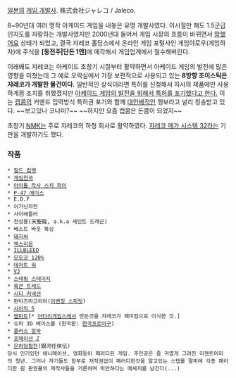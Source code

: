[[일본]]의 [[게임 개발사]]. 株式会社ジャレコ / Jaleco.

8~90년대 여러 명작 아케이드 게임을 내놓은 유명 개발사였다. 이시절만 해도 1.5군급 인지도를 자랑하는 개발사였지만 2000년대 들어서 게임 시장의 흐름이 바뀌면서 [[망했어요]] 상태가 되었고, 결국 쟈레코 홀딩스에서 온라인 게임 포털사인 게임야로우(게임하자)에 주식을 '''[동전주|단돈 1엔]'''에 매각해서 게임업계에서 철수해버린다.

이래봬도 쟈레코는 아케이드 초창기 시절부터 활약하면서 아케이드 게임의 발전에 많은 영향을 미쳤는데 그 예로 오락실에서 가장 보편적으로 사용되고 있는 '''8방향 조이스틱은 쟈레코가 개발한 물건이다.''' 일반적인 상식이라면 특허를 신청해서 자사의 제품에만 사용하게끔 조치를 취했겠지만 [[대승적 차원|아케이드 게임의 발전을 위해서 특허를 포기했다고 한다.]] 이는 [[캡콤]]의 커맨드 입력방식 특허권 포기와 함께 [[대인배]]적인 행보라고 널리 칭송받고 있다. ~~보고있나 코나미?~~ ~~하지만 요즘 캡콤은 돈콤이 되었지~~

초창기 [[NMK]]는 주로 쟈레코의 하청 회사로 활약하였다.
[[쟈레코 메가 시스템 32]]라는 기판을 개발하기도 했다.

=== 작품 ===
 * [[필드 컴뱃]]
 * [[게임천국#s-2|게임천국]]
 * [[아이돌 작사 스치 파이]]
 * [[P-47 에이스]]
 * E.D.F 
 * 이가닌자전 
 * 사이배틀러  
 * 천성룡(天聖龍, a.k.a 세인트 드래곤)
 * 베스트 바웃 복싱
 * [[돼지씨]]
 * [[엑스리온]]
 * [[ILLBLEED]]
 * [[모모코 120%]]
 * [[데저트 워]]
 * [[VJ]]
 * [[스테핑 스테이지]]
 * [[록큰 트레드]]
 * [[시티 커넥션]]
 * 판타즈마고리아([[어벤징 스피릿]])
 * [[사이킥 5]]
 * [[램파트]][* [[아타리]]게임스에서 만든것을 쟈레코가 패미컴으로 이식한 것.]
 * 슈퍼 3D 베이스볼 (한국판: [[한국프로야구(게임)|한국프로야구]])
 * [[플러스 알파]]
 * [[포메이션 Z]]
 * [[은하임협전]](銀河任侠伝)
 당시 인기있던 애니메이션, 영화등이 패러디된 게임. 주인공은 좀 귀엽게 그려진 리젠트머리의 청년. 그러나 자기들도 함부로 저작권없이 패러디한것을 알고있는 스탭롤 말미에 각종 패러디한 원 판권물의 제작사들을 거론하며 미안하다는 메세지를 남긴다(...)
